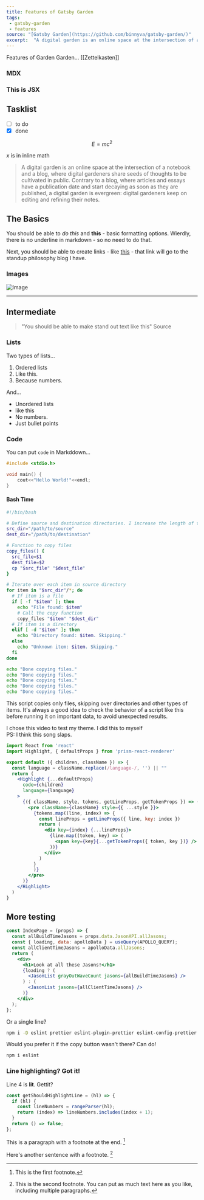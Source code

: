 ```yaml
---
title: Features of Gatsby Garden
tags:
 - gatsby-garden
 - features
source: "[Gatsby Garden](https://github.com/binnyva/gatsby-garden/)"
excerpt:  "A digital garden is an online space at the intersection of a notebook and a blog, where digital gardeners share seeds of thoughts to be cultivated in public. Contrary to a blog, where articles and essays have a publication date and start decaying as soon as they are published, a digital garden is evergreen: digital gardeners keep on editing and refining their notes."
---
```




Features of Garden Garden...
[[Zettelkasten]]
### MDX
<div style={{ padding: '20px', backgroundColor: '#A0C0DD' }}>
  <h3>This is JSX</h3>
</div>




## Tasklist
 
* [ ] to do
* [x] done

$$
E=mc^2
$$

$x$ is in inline math

> A digital garden is an online space at the intersection of a notebook and a blog, where digital gardeners share seeds of thoughts to be cultivated in public. Contrary to a blog, where articles and essays have a publication date and start decaying as soon as they are published, a digital garden is evergreen: digital gardeners keep on editing and refining their notes.




## The Basics

You should be able to _do this_ and **this** - basic formatting options. Wierdly, there is no underline in markdown - so no need to do that.

Next, you should be able to create links - like [this](https://standup-philosophy.netlify.app/) - that link will go to the standup philosophy blog I have.

### Images

![Image](/img/mental_programming.jpg)


---
 


## Intermediate

> "You should be able to make stand out text like this"
> Source

### Lists

Two types of lists...

1. Ordered lists
2. Like this.
3. Because numbers.

And...

- Unordered lists
- like this
- No numbers.
- Just bullet points

### Code

You can put `code` in Markddown...

```c
#include <stdio.h>

void main() {
    cout<<"Hello World!"<<endl;
}
```




#### Bash Time

```bash
#!/bin/bash

# Define source and destination directories. I increase the length of this lineeeeeeeeeeeeeeeeeeeeeeeeeeeeeeeeeeeeeeee
src_dir="/path/to/source"
dest_dir="/path/to/destination"

# Function to copy files
copy_files() {
  src_file=$1
  dest_file=$2
  cp "$src_file" "$dest_file"
}

# Iterate over each item in source directory
for item in "$src_dir"/*; do
  # If item is a file
  if [ -f "$item" ]; then
    echo "File found: $item"
    # Call the copy function
    copy_files "$item" "$dest_dir"
  # If item is a directory
  elif [ -d "$item" ]; then
    echo "Directory found: $item. Skipping."
  else
    echo "Unknown item: $item. Skipping."
  fi
done

echo "Done copying files."
echo "Done copying files."
echo "Done copying files."
echo "Done copying files."
echo "Done copying files."

```

This script copies only files, skipping over directories and other types of items. It's always a good idea to check the behavior of a script like this before running it on important data, to avoid unexpected results.



<Aside>I chose this video to test my theme. I did this to myself</Aside>
<Aside>PS: I think this song slaps.</Aside>

 ```jsx numberLines hl=1-3,5 title=src/components/CodeBlock.jsx
 import React from 'react'
 import Highlight, { defaultProps } from 'prism-react-renderer'

 export default ({ children, className }) => {
   const language = className.replace(/language-/, '') || ""
   return (
     <Highlight {...defaultProps}
       code={children}
       language={language}
     >
       {({ className, style, tokens, getLineProps, getTokenProps }) => (
         <pre className={className} style={{ ...style }}>
           {tokens.map((line, index) => {
             const lineProps = getLineProps({ line, key: index })
             return (
               <div key={index} {...lineProps}>
                 {line.map((token, key) => (
                   <span key={key}{...getTokenProps({ token, key })} />
                 ))}
               </div>
             )
           }
           )}
         </pre>
       )}
     </Highlight>
   )
 }
 ```

## More testing
```jsx
const IndexPage = (props) => {
  const allBuildTimeJasons = props.data.JasonAPI.allJasons;
  const { loading, data: apolloData } = useQuery(APOLLO_QUERY);
  const allClientTimeJasons = apolloData.allJasons;
  return (
    <div>
      <h1>Look at all these Jasons!</h1>
      {loading ? (
        <JasonList grayOutWaveCount jasons={allBuildTimeJasons} />
      ) : (
        <JasonList jasons={allClientTimeJasons} />
      )}
    </div>
  );
};
```

Or a single line?

```bash
npm i -D eslint prettier eslint-plugin-prettier eslint-config-prettier
```

Would you prefer it if the copy button wasn't there? Can do!

```bash noCopy
npm i eslint
```

### Line highlighting? Got it!

Line 4 is **lit**.
Gettit?

```js hl=4
const getShouldHighlightLine = (hl) => {
  if (hl) {
    const lineNumbers = rangeParser(hl);
    return (index) => lineNumbers.includes(index + 1);
  }
  return () => false;
};
```






This is a paragraph with a footnote at the end. [^1]

Here's another sentence with a footnote. [^2]

[^1]: This is the first footnote.
[^2]: This is the second footnote. You can put as much text here as you like, including multiple paragraphs.